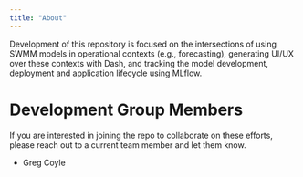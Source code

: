 ```yaml
---
title: "About"
---
```


Development of this repository is focused on the intersections of using SWMM models in operational contexts (e.g., forecasting), generating UI/UX over these contexts with Dash, and tracking the model development, deployment and application lifecycle using MLflow. 

# Development Group Members
If you are interested in joining the repo to collaborate on these efforts, please reach out to a current team member and let them know.

-  Greg Coyle